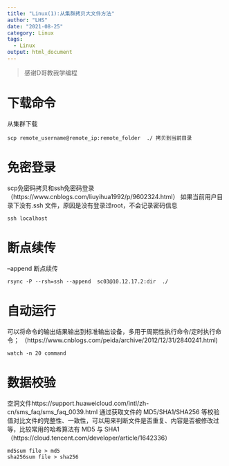 ---
title: "Linux(1):从集群拷贝大文件方法"
author: "LHS"
date: "2021-08-25"
category: Linux
tags: 
  - Linux
output: html_document
---
>感谢D哥教我学编程

# 下载命令  
从集群下载
```
scp remote_username@remote_ip:remote_folder  ./ 拷贝到当前目录  
```  
# 免密登录  
scp免密码拷贝和ssh免密码登录（https://www.cnblogs.com/liuyihua1992/p/9602324.html）
如果当前用户目录下没有.ssh 文件，原因是没有登录过root，不会记录密码信息
```
ssh localhost 
```
# 断点续传  

--append 断点续传
```
rsync -P --rsh=ssh --append  sc03@10.12.17.2:dir  ./  
```

# 自动运行  
可以将命令的输出结果输出到标准输出设备，多用于周期性执行命令/定时执行命令；
（https://www.cnblogs.com/peida/archive/2012/12/31/2840241.html)  
```
watch -n 20 command
```
# 数据校验  
空洞文件https://support.huaweicloud.com/intl/zh-cn/sms_faq/sms_faq_0039.html
通过获取文件的 MD5/SHA1/SHA256 等校验值对比文件的完整性、一致性，可以用来判断文件是否重复、内容是否被修改过等，比较常用的哈希算法有 MD5 与 SHA1（https://cloud.tencent.com/developer/article/1642336）
```
md5sum file > md5
sha256sum file > sha256
```

